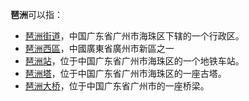 '''琶洲'''可以指：
*[[琶洲街道|琶洲街道]]，中国广东省广州市海珠区下辖的一个行政区。
*[[琶洲西區|琶洲西區]]，中國廣東省廣州市新區之一
*[[琶洲站|琶洲站]]，位于中国广东省广州市海珠区的一个地铁车站。
*[[琶洲塔|琶洲塔]]，位于中国广东省广州市海珠区的一座古塔。
*[[琶洲大桥|琶洲大桥]]，位于中国广东省广州市的一座桥梁。
{{消歧义|cat=二字消歧义}}